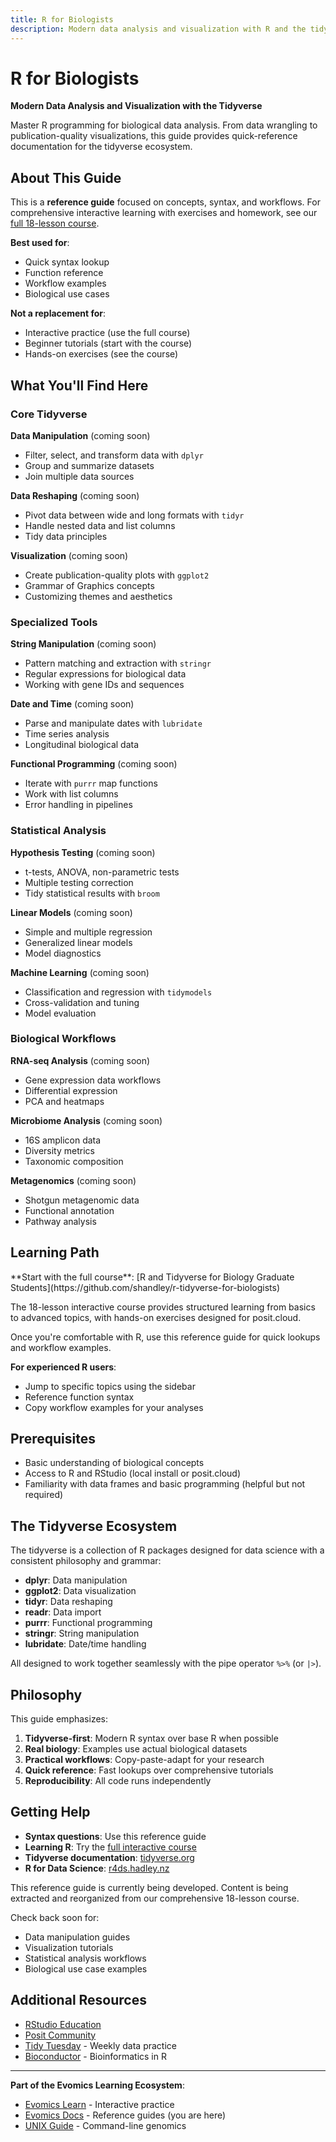 ```yaml
---
title: R for Biologists
description: Modern data analysis and visualization with R and the tidyverse
---
```



# R for Biologists

**Modern Data Analysis and Visualization with the Tidyverse**

Master R programming for biological data analysis. From data wrangling to publication-quality visualizations, this guide provides quick-reference documentation for the tidyverse ecosystem.

## About This Guide

This is a **reference guide** focused on concepts, syntax, and workflows. For comprehensive interactive learning with exercises and homework, see our [full 18-lesson course](https://github.com/shandley/r-tidyverse-for-biologists).

**Best used for**:
- Quick syntax lookup
- Function reference
- Workflow examples
- Biological use cases

**Not a replacement for**:
- Interactive practice (use the full course)
- Beginner tutorials (start with the course)
- Hands-on exercises (see the course)

## What You'll Find Here

### Core Tidyverse

**Data Manipulation** (coming soon)
- Filter, select, and transform data with `dplyr`
- Group and summarize datasets
- Join multiple data sources

**Data Reshaping** (coming soon)
- Pivot data between wide and long formats with `tidyr`
- Handle nested data and list columns
- Tidy data principles

**Visualization** (coming soon)
- Create publication-quality plots with `ggplot2`
- Grammar of Graphics concepts
- Customizing themes and aesthetics

### Specialized Tools

**String Manipulation** (coming soon)
- Pattern matching and extraction with `stringr`
- Regular expressions for biological data
- Working with gene IDs and sequences

**Date and Time** (coming soon)
- Parse and manipulate dates with `lubridate`
- Time series analysis
- Longitudinal biological data

**Functional Programming** (coming soon)
- Iterate with `purrr` map functions
- Work with list columns
- Error handling in pipelines

### Statistical Analysis

**Hypothesis Testing** (coming soon)
- t-tests, ANOVA, non-parametric tests
- Multiple testing correction
- Tidy statistical results with `broom`

**Linear Models** (coming soon)
- Simple and multiple regression
- Generalized linear models
- Model diagnostics

**Machine Learning** (coming soon)
- Classification and regression with `tidymodels`
- Cross-validation and tuning
- Model evaluation

### Biological Workflows

**RNA-seq Analysis** (coming soon)
- Gene expression data workflows
- Differential expression
- PCA and heatmaps

**Microbiome Analysis** (coming soon)
- 16S amplicon data
- Diversity metrics
- Taxonomic composition

**Metagenomics** (coming soon)
- Shotgun metagenomic data
- Functional annotation
- Pathway analysis

## Learning Path

<Callout type="info" title="New to R?">
**Start with the full course**: [R and Tidyverse for Biology Graduate Students](https://github.com/shandley/r-tidyverse-for-biologists)

The 18-lesson interactive course provides structured learning from basics to advanced topics, with hands-on exercises designed for posit.cloud.

Once you're comfortable with R, use this reference guide for quick lookups and workflow examples.
</Callout>

**For experienced R users**:
- Jump to specific topics using the sidebar
- Reference function syntax
- Copy workflow examples for your analyses

## Prerequisites

- Basic understanding of biological concepts
- Access to R and RStudio (local install or posit.cloud)
- Familiarity with data frames and basic programming (helpful but not required)

## The Tidyverse Ecosystem

The tidyverse is a collection of R packages designed for data science with a consistent philosophy and grammar:

- **dplyr**: Data manipulation
- **ggplot2**: Data visualization
- **tidyr**: Data reshaping
- **readr**: Data import
- **purrr**: Functional programming
- **stringr**: String manipulation
- **lubridate**: Date/time handling

All designed to work together seamlessly with the pipe operator `%>%` (or `|>`).

## Philosophy

This guide emphasizes:

1. **Tidyverse-first**: Modern R syntax over base R when possible
2. **Real biology**: Examples use actual biological datasets
3. **Practical workflows**: Copy-paste-adapt for your research
4. **Quick reference**: Fast lookups over comprehensive tutorials
5. **Reproducibility**: All code runs independently

## Getting Help

- **Syntax questions**: Use this reference guide
- **Learning R**: Try the [full interactive course](https://github.com/shandley/r-tidyverse-for-biologists)
- **Tidyverse documentation**: [tidyverse.org](https://www.tidyverse.org/)
- **R for Data Science**: [r4ds.hadley.nz](https://r4ds.hadley.nz/)

<Callout title="Under Construction">
This reference guide is currently being developed. Content is being extracted and reorganized from our comprehensive 18-lesson course.

Check back soon for:
- Data manipulation guides
- Visualization tutorials
- Statistical analysis workflows
- Biological use case examples
</Callout>

## Additional Resources

- [RStudio Education](https://education.rstudio.com/)
- [Posit Community](https://community.rstudio.com/)
- [Tidy Tuesday](https://github.com/rfordatascience/tidytuesday) - Weekly data practice
- [Bioconductor](https://www.bioconductor.org/) - Bioinformatics in R

---

**Part of the Evomics Learning Ecosystem**:
- [Evomics Learn](https://learn.evomics.org) - Interactive practice
- [Evomics Docs](https://docs.evomics.org) - Reference guides (you are here)
- [UNIX Guide](https://docs.evomics.org/unix) - Command-line genomics
